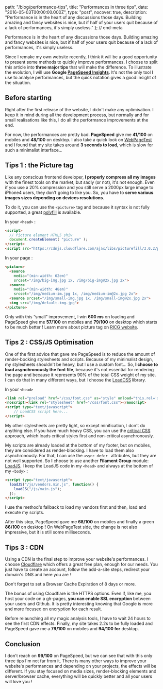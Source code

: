 
  path: "/blog/performance-tips",
  title: "Performances in three tips",
  date: "2016-05-03T00:00:00.000Z",
  type: "post",
  nocover: true,
  description: "Performance is in the heart of any discussions those days. Building amazing and fancy websites is nice, but if half of your users quit because of a lack of performances, it's simply useless."
}; // end-meta

Performance is in the heart of any discussions those days. Building amazing and fancy websites is nice, but if half of your users quit because of a lack of performances, it's simply useless.

Since I remake my own website recently, I think it will be a good opportunity to present some methods to quickly improve performances. I choose to split this article into **three major tips** that will make the difference. To illustrate the evolution, I will use **Google [PageSpeed Insights](https://developers.google.com/speed/pagespeed/insights/)**. It's not the only tool I use to analyse performances, but the quick notation gives a good insight of the situation.

## Before starting
Right after the first release of the website, I didn't make any optimisation. I keep it in mind during all the development process, but normally and for small realisations like this, I do all the performance improvements at the end. 

For now, the performances are pretty bad. **PageSpeed** give me **41/100** on mobiles and **48/100** on desktop. I also take a quick look on [WebPageTest](http://www.webpagetest.org) and I found that my site takes around **3 seconds to load**, which is slow for such a minimalist interface...

<div><gallery sources={[
  ["perf-starting.jpg", "Not really brilliant..."],
]}></gallery></div>

## Tips 1 : the Picture tag
Like any conscious frontend developer, **I properly compress all my images** with the finest tools on the market, but sadly (or not), it's not enough. Even if you use a 20% compression and you still serve a 2000px large image to iPhone4 users, they don't going to like you. So, you have to **serve various images sizes depending on devices resolutions**.

To do it, you can use the `<picture>` tag and because it syntax is not fully supported, a great [polyfill](http://scottjehl.github.io/picturefill/) is available.

In your `<head>` :

```html
<script>
  // Picture element HTML5 shiv
  document.createElement( "picture" );
</script>
<script src="https://cdnjs.cloudflare.com/ajax/libs/picturefill/3.0.2/picturefill.min.js" async></script>
```

In your page :

```html
<picture>
  <source
    media="(min-width: 62em)"
    srcset="/img/big-img.jpg 1x, /img/big-img@2x.jpg 2x">
  <source
    media="(min-width: 48em)"
    srcset="/img/medium-im.jpg 1x, /img/medium-im@2x.jpg 2x">
  <source srcset="/img/small-img.jpg 1x, /img/small-img@2x.jpg 2x">
  <img src="/img/default-img.jpg">
</picture>
```

Only with this “small” improvement, I win **600 ms** on loading and PageSpeed give me **57/100** on mobiles and **79/100** on desktop which starts to be much better ! Learn more about picture tag on [RICG website](http://ricg.io/).

<div><gallery sources={[
  ["perf-picture.jpg", "Result of picture tag"],
]}></gallery></div>

## Tips 2 : CSS/JS Optimisation
One of the first  advice that gave me PageSpeed is to reduce the amount of render-bocking stylesheets and scripts. Because of my minimalist design, my stylesheets shouldn't be heavy, but I use a custom font… So, **I choose to load asynchronously the font file**, because it's not essential for rendering the page and because it represents 90% of the total CSS weight of my site. I can do that in many different ways, but I choose the [LoadCSS](https://github.com/filamentgroup/loadCSS) library.

In your `<head>`

```html
<link rel="preload" href="/css/font.css" as="style" onload="this.rel='stylesheet'">
<noscript><link rel="stylesheet" href="/css/font.css"></noscript>
<script type="text/javascript">
	// LoadCSS script here...
</script>
```

My other stylesheets are pretty light, so except minification, I don't do anything else. If you have much heavy CSS, you can use the [critical CSS](https://github.com/addyosmani/critical) approach, which loads critical styles first and non-critical asynchronously.

My scripts are already loaded at the bottom of my footer, but on mobiles, they are considered as render-blocking. I have to load them also asynchronously. For that, I can use the `async defer ` attributes, but they are not well supported. So I choose to use another **Filament Group** module: [LoadJS](https://github.com/filamentgroup/loadJS). I keep the LoadJS code in my `<head>` and always at the bottom of my `<body>` :

```html
<script type="text/javascript">
  loadJS("/js/vendors.min.js", function() {
    loadJS("/js/main.js");
  });
</script>
```

I use the method's fallback to load my vendors first and then, load and execute my scripts.

After this step, PageSpeed gave me **68/100** on mobiles and finally a green **86/100** on desktop ! On WebPageTest side, the change is not also impressive, but it is still some milliseconds.  

<div><gallery sources={[
  ["perf-cssjs.jpg", "Result of CSS/JS optimisations"],
]}></gallery></div>

## Tips 3 : CDN
Using a CDN is the final step to improve your website's performances. I choose [Cloudflare](http://cloudflare.com) which offers a great free plan, enough for our needs. You just have to create an account, follow the add-a-site steps, redirect your domain's DNS and here you are !

Don't forget to set a Browser Cache Expiration of 8 days or more.

<picture alt="Cloudflare cache setting" filename="cloudflare-cache.jpg"></picture>

The bonus of using Cloudflare is the HTTPS options. Even if, like me, you host your code on a gh-pages, **you can enable SSL encryption** between your users and Github. It is pretty interesting knowing that Google is more and more focused on encryption for each result.

<picture alt="Cloudflare cache setting" filename="cloudflare-ssl.jpg"></picture>

Before relaunching all my magic analysis tools, I have to wait 24 hours to see the first CDN effects. Finally, my site takes 2.2s to be fully loaded and PageSpeed gave me a **79/100** on mobiles and **94/100 for** desktop. 

<div><gallery sources={[
  ["perf-cdn.jpg", "Significant result after these 3 tips !"],
]}></gallery></div>

## Conclusion
I don't reach on **99/100** on PageSpeed, but we can see that with this only three tips I'm not far from it. There is many other ways to improve your website's performances and depending on your projects, the effects will be different. If you stay focused on media sizes, render-blocking elements and server/browser cache, everything will be quickly better and all your users will love you !
